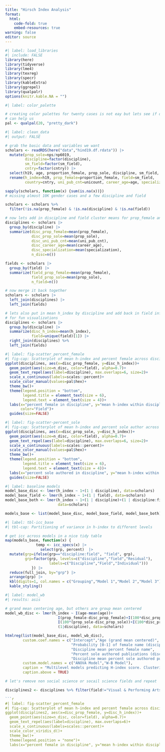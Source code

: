 ```yaml
---
title: "Hirsch Index Analysis"
format: 
  html:
    code-fold: true
    embed-resources: true
warning: false
editor: source
---
```


```r
#| label: load_libraries
#| include: FALSE
library(here)
library(tidyverse)
library(lme4)
library(texreg)
library(specr)
library(kableExtra)
library(ggrepel)
library(qualpalr)
options(knitr.kable.NA = "")
```

```r
#| label: color_palette

# creating color palettes for twenty cases is not eay but lets see if qualpalr
# can help us
pal <- qualpal(20, "pretty_dark")
```

```r
#| label: clean_data
#| output: FALSE

# grab the basic data and variables we want
scholars <- readRDS(here("data","hind19.df.rdata")) |>
  mutate(prop_sole=nps/np6019, 
         discipline=factor(discipline),
         sm_field=factor(sm_field),
         cntry=factor(cntry)) |>
  select(h19, age, proportion_female, prop_sole, discipline, sm_field, cntry, unicount, age, sm_field_frac) |>
  rename(h_index=h19, prop_female=proportion_female, field=sm_field, 
         country=cntry, uni_pub_cnt=unicount, career_age=age, specialization = sm_field_frac)

sapply(scholars, function(x) {sum(is.na(x))})
# missing almost 10K gender cases and a few discipline and field

scholars <- scholars %>%
  filter(!is.na(prop_female) & !is.na(discipline) & !is.na(field))

# now lets add in discipline and field cluster means for prop_female and prop_sole
disciplines <- scholars |>
  group_by(discipline) |>
  summarize(disc_prop_female=mean(prop_female),
            disc_prop_sole=mean(prop_sole),
            disc_uni_pub_cnt=mean(uni_pub_cnt),
            disc_career_age=mean(career_age),
            disc_specialization=mean(specialization),
            n_disc=n())

fields <- scholars |>
  group_by(field) |>
  summarize(field_prop_female=mean(prop_female),
            field_prop_sole=mean(prop_sole),
            n_field=n())

# now merge it back together
scholars <- scholars |>
  left_join(disciplines) |>
  left_join(fields)

# lets also put in mean h_index by discipline and add back in field information
# for fun visualizations
disciplines <- scholars |>
  group_by(discipline) |>
  summarize(disc_h_index=mean(h_index),
            field=unique(field)[1]) |>
  right_join(disciplines) %>%
  left_join(fields)
```

```r
#| label: fig-scatter_percent_female
#| fig-cap: Scatterplot of mean h-index and percent female across disciplines
ggplot(disciplines, aes(x=disc_prop_female, y=disc_h_index))+
  geom_point(aes(size=n_disc, color=field), alpha=0.7)+
  geom_text_repel(aes(label=discipline), max.overlaps=6, size=2)+
  scale_x_continuous(labels=scales::percent)+
  scale_color_manual(values=pal$hex)+
  theme_bw()+
  theme(legend.position = "bottom",
        legend.title = element_text(size = 6), 
        legend.text = element_text(size = 4))+
  labs(x="percent female in discipline", y="mean h-index within discipline",
       color="Field")+
  guides(size=FALSE)
```

```r
#| label: fig-scatter-percent_sole
#| fig-cap: Scatterplot of mean h-index and percent sole author across disciplines
ggplot(disciplines, aes(x=disc_prop_sole, y=disc_h_index))+
  geom_point(aes(size=n_disc, color=field), alpha=0.7)+
  geom_text_repel(aes(label=discipline), max.overlaps=6, size=2)+
  scale_x_continuous(labels=scales::percent)+
  scale_color_manual(values=pal$hex)+
  theme_bw()+
  theme(legend.position = "bottom",
        legend.title = element_text(size = 6), 
        legend.text = element_text(size = 4))+
  labs(x="percent sole authored in discipline", y="mean h-index within discipline")+
  guides(size=FALSE)
```

```r
#| label: baseline models
model_base_disc <- lmer(h_index ~ 1+(1 | discipline), data=scholars)
model_base_field <- lmer(h_index ~ 1+(1 | field), data=scholars)
model_base_both <- lmer(h_index ~ 1+(1 | discipline)+(1 | discipline:field), 
                        data=scholars)

models_base <- list(model_base_disc, model_base_field, model_base_both)
```

```r
#| label: tbl-icc_base
#| tbl-cap: Partitioning of variance in h-index to different levels

# get icc across models in a nice tidy table
map(models_base, function(x) {
              temp <- icc_specs(x) |>
                select(grp, percent)  |>
  mutate(grp=ifelse(grp=="discipline:field", "field", grp),
         grp=factor(grp, levels=c("discipline","field","Residual"),
                    labels=c("Discipline","Field","Individual")))
            }) |>
  reduce(full_join, by="grp") |>
  arrange(grp) |>
  kbl(digits=1, col.names = c("Grouping","Model 1","Model 2","Model 3")) |>
  kable_styling()
```


```r
#| label: model_wb
#| results: asis

# grand mean centering age, but others are group mean centered
model_wb_disc <- lmer(h_index ~ I(age-mean(age))+
                        I(prop_female-disc_prop_female)+I(100*disc_prop_female)+
                        I(100*(prop_sole-disc_prop_sole))+I(100*disc_prop_sole)+
                        (1|discipline), data=scholars)

htmlreg(list(model_base_disc, model_wb_disc),
        custom.coef.names = c("Intercept","Age (grand mean centered)",
                              "Probability [0-1] of female name (discipline mean centered)",
                              "Discipline mean percent female name",
                              "Percent sole authored publications (discipline mean centered)",
                              "Discipline mean percent sole authored publications"),
        custom.model.names = c("ANOVA Model","W-B Model"),
        caption = "Multilevel models predicting H-index score. Clustering at the disciplinary level.",
        caption.above = TRUE)
```


```r
# let's remove non social science or socail science fields and repeat

disciplines2 <- disciplines %>% filter(field!="Visual & Performing Arts" , field!="Historical Studies" , field!="Philosophy & Theology")

```

```r
```r
#| label: fig-scatter_percent_female
#| fig-cap: Scatterplot of mean h-index and percent female across disciplines
ggplot(disciplines2, aes(x=disc_prop_female, y=disc_h_index))+
  geom_point(aes(size=n_disc, color=field), alpha=0.7)+
  geom_text_repel(aes(label=discipline), max.overlaps=6)+
  scale_x_continuous(labels=scales::percent)+
  scale_color_viridis_d()+
  theme_bw()+
  theme(legend.position = "none")+
  labs(x="percent female in discipline", y="mean h-index within discipline")
```

